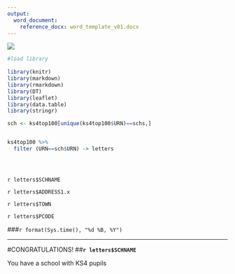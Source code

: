 ```yaml
---
output:
  word_document:
    reference_docx: word_template_v01.docx
---
```


![](rmarkdown.png)
```r


#load library
  
library(knitr)
library(markdown)
library(rmarkdown)
library(DT)
library(leaflet)
library(data.table)
library(stringr)

sch <- ks4top100[unique(ks4top100$URN)==schs,]


ks4top100 %>%
  filter (URN==sch$URN) -> letters





```


`r letters$SCHNAME`

`r letters$ADDRESS1.x`

`r letters$TOWN`

`r letters$PCODE`

###`r format(Sys.time(), "%d %B, %Y")`

---

#CONGRATULATIONS!
##**`r letters$SCHNAME`**


You have a school with KS4 pupils
